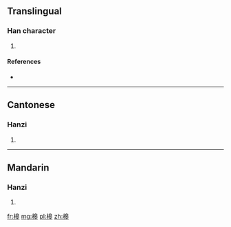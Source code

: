 ==Translingual==

===Han character===
{{Han char|rn=75|rad=木|as=10|sn=14|four=4694<sub>3</sub>|canj=木竹日十 (DHAJ), X木竹日十 (XDHAJ)}}

# {{defn|Han|sort=木10}}

====References====
* {{Han ref|kx=0546.251|dkj=15345|dj=0934.170|hdz=21264.130|uh=69D4|ud=27092|bh=E252|bd=57938}}

----

==Cantonese==

===Hanzi===
{{yue-hanzi|jyut=|y=gou1}}

# {{defn|lang=yue|sort=木10}}

----

==Mandarin==

===Hanzi===
{{cmn-hanzi|pin=[[gāo]] ([[gao1]])|wg=kao<sup>1</sup>}}

# {{defn|lang=cmn|sort=木10}}

[[fr:槔]]
[[mg:槔]]
[[pl:槔]]
[[zh:槔]]